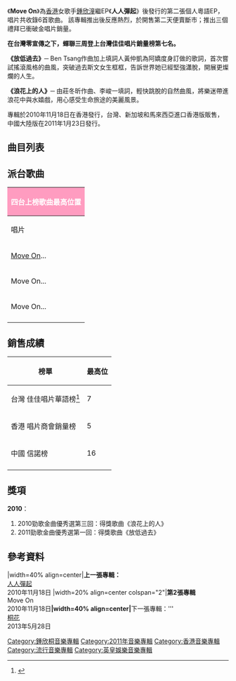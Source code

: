 {{Infobox album <!-- See Wikipedia:WikiProject_Albums -->
| name       = Move On
| type       = EP
| artist     = [[鍾欣潼|鍾欣潼]]
| cover      = Gillian Move On....jpg
| released   = 2010年11月18日<ref name="sed">{{Cite web |url=https://itunes.apple.com/tw/album/move-on-ep/id544333940?l=zh |title=存档副本 |accessdate=2013-04-09 |archive-date=2016-03-07 |archive-url=https://web.archive.org/web/20160307061641/https://itunes.apple.com/tw/album/move-on-ep/id544333940?l=zh |dead-url=no }}</ref>
| recorded   = 2010年
| genre      = 粵語
| length     = 
| label      = [[英皇娛樂|英皇娛樂]]
<!-- 未知參數 | number     = 6 -->
| prev_title = [[人人彈起_(鍾欣桐專輯)|人人彈起]]
| prev_year  = 2010 <!-- 3月27日 -->
| next_title = [[桐花_(專輯)|桐花]]
| next_year  = 2013 <!-- 5月28日 -->
}}
《'''Move On'''》為[[香港|香港]]女歌手[[鍾欣潼|鍾欣潼]]繼EP《'''人人彈起'''》後發行的第二張個人粵語EP，唱片共收錄6首歌曲。
該專輯推出後反應熱烈，於開售第二天便賣斷市；推出三個禮拜已衝破金唱片銷量。

'''在台灣零宣傳之下，蟬聯三周登上台灣佳佳唱片銷量榜第七名。'''

'''《放低過去》'''─ Ben Tsang作曲加上填詞人黃仲凱為阿嬌度身訂做的歌詞，首次嘗試搖滾風格的曲風，突破過去斯文女生框框，告訴世界她已經堅強瀟脫，開展更燦爛的人生。

'''《浪花上的人》'''─ 由莊冬昕作曲、李峻一填詞，輕快跳脫的自然曲風，將樂迷帶進浪花中與水嬉戲，用心感受生命旅途的美麗風景。

專輯於2010年11月18日在香港發行，台灣、新加坡和馬來西亞進口香港版販售，中國大陸版在2011年1月23日發行。

==曲目列表==
{{tracklist
| headline = CD
| total_length = 17:45
| title_width = 16%

| title1 = 浪花上的人
| music1 = [[莊冬昕|莊冬昕]]
| lyrics1 = [[李峻一|李峻一]]
| arranger1 = [[Johnny_Yim|Johnny Yim]]
| producer1 = 莊冬昕
| longnote1 = 
| length1 = 3:10

| title2 = 放低過去
| music2 = [[Ben_Tsang|Ben Tsang]]
| lyrics2 = [[黃仲凱|黃仲凱]]
| arranger2 = [[黃思彥|黃思彥]]
| producer2 = [[伍樂城|伍樂城]]
| longnote2 = 
| length2 = 3:13

| title3 = 你不會懂
| music3 = [[楊鎮邦|楊鎮邦]]
| lyrics3 = 楊鎮邦
| arranger3 = [[古馳_(音樂人)|古馳]]
| producer3 = [[梁錫池|梁錫池]]
| longnote3 = 
| length3 = 3:44

| title4 = 心靜自然強
| music4 = [[Niklas_Anders_Johansson|Niklas Anders Johansson]]<br>[[Sigurd_Heimdal_Rosnes|Sigurd Heimdal Rosnes]]<br>[[Winston_Sela|Winston Sela]]
| lyrics4 = [[夏至_(填詞人)|夏至]]
| arranger4 = Johnny Yim
| producer4 = 莊冬昕
| longnote4 = 改編自{{link-en|Floortje Smit|Floortje Smit|Floortje}}的《I Like What I See》
| length4 = 3:27

| title5 = 一生一世
| music5 = 伍樂城
| lyrics5 = [[林夕|林夕]]
| arranger5 = 伍樂城
| producer5 = 伍樂城
| note5 = [[方力申|方力申]]合唱
| longnote5 = 電影《[[出水芙蓉_(2010年電影)|出水芙蓉]]》主題曲
| length5 = 4:43
}}
{{Track listing
| collapsed = 
| headline = DVD
| total_length = 14:22
| title1 = 浪花上的人 MV
| title2 = 放低過去 MV
| title3 = 你不會懂 MV
| title4 = 一生一世 MV
| note4 = [[方力申|方力申]]合唱
}}

==派台歌曲==
{| class="wikitable" cellpadding="1"
|-
! style="background:#FF9CC0; color:white" colspan="7" | '''四台上榜歌曲最高位置'''
|-
| width="160"| 唱片 || width="160"| 歌曲 || width="50"| 903 || width="50"| RTHK || width="50"| 997 || width="50"| TVB || width="160"| 備註
|-

| [[Move_On|Move On]]... || 一生一世 || - || - || - || - || 與[[方力申|方力申]]合唱
|-
| Move On... || 浪花上的人 || - || - || - || 2 || [[中原電器|中原電器]]電視廣告主題曲
|-
| Move On... || 放低過去 || - || - || 6 || '''1''' || 
|-
|}

== 銷售成績 ==
{|class="wikitable sortable plainrowheaders"
|-
!榜單
!最高位
|-
!scope="row"|台灣 佳佳唱片華語榜<ref>{{Cite web | url = http://www.ccr.com.tw/charts.php?c=W&t=1&CS=20101116 | publisher = 台灣佳佳唱片行 | title = 2010/11/16 ~ 2010/11/22 華語 | accessdate = 2013-10-24 | archive-date = 2020-07-17 | archive-url = https://web.archive.org/web/20200717201618/https://www.ccr.com.tw/charts.php?c=W&t=1&CS=20101116 | dead-url = no }}</ref>
|7
|-
!scope="row"|香港 唱片商會銷量榜
|5
|-
!scope="row"|中國 信諾榜
|16
|-
|}
== 獎項 ==
'''2010'''：
# 2010勁歌金曲優秀選第三回：得獎歌曲《浪花上的人》
# 2011勁歌金曲優秀選第一回：得獎歌曲《放低過去》


== 參考資料 ==
{{reflist}}

{{鍾欣桐}}
{{start box}}
|width=40% align=center|'''上一張專輯：'''<br>[[人人彈起_(鍾欣桐專輯)|人人彈起]]<br>2010年11月18日
|width=20% align=center colspan="2"|'''第2張專輯'''<br>Move On<br>2010年11月18日'''
|width=40% align=center|'''下一張專輯：'''<br>[[桐花_(專輯)|桐花]]<br>2013年5月28日
{{end box}}

[[Category:鍾欣桐音樂專輯|Category:鍾欣桐音樂專輯]]
[[Category:2011年音樂專輯|Category:2011年音樂專輯]]
[[Category:香港音樂專輯|Category:香港音樂專輯]]
[[Category:流行音樂專輯|Category:流行音樂專輯]]
[[Category:英皇娛樂音樂專輯|Category:英皇娛樂音樂專輯]]